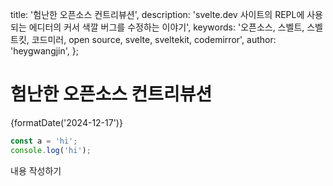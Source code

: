 
  title: '험난한 오픈소스 컨트리뷰션',
  description:
    'svelte.dev 사이트의 REPL에 사용되는 에디터의 커서 색깔 버그를 수정하는 이야기',
  keywords:
    '오픈소스, 스벨트, 스벨트킷, 코드미러, open source, svelte, sveltekit, codemirror',
  author: 'heygwangjin',
};

# 험난한 오픈소스 컨트리뷰션

<p className="pb-8">{formatDate('2024-12-17')}</p>


```js
const a = 'hi';
console.log('hi');
```
내용 작성하기
